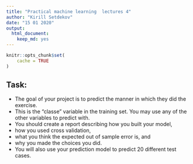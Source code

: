 ```yaml
---
title: "Practical machine learning  lectures 4"
author: "Kirill Setdekov"
date: "15 01 2020"
output:
  html_document:
    keep_md: yes
---
```


```r
knitr::opts_chunk$set(
	cache = TRUE
)
```

## Task:
* The goal of your project is to predict the manner in which they did the exercise. 
* This is the "classe" variable in the training set. You may use any of the other variables to predict with. 
* You should create a report describing how you built your model, 
* how you used cross validation, 
* what you think the expected out of sample error is, and 
* why you made the choices you did. 
* You will also use your prediction model to predict 20 different test cases.